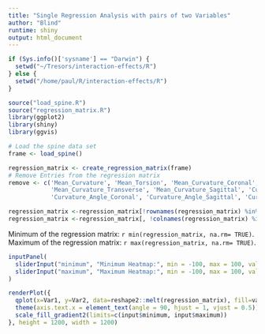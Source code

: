 ```yaml
---
title: "Single Regression Analysis with pairs of two Variables"
author: "Blind"
runtime: shiny
output: html_document
---
```

  
  <!-- Preparing Data -->
```r
if (Sys.info()['sysname'] == "Darwin") {
  setwd("~/Tresors/interaction-effects/R")
} else {
  setwd("/home/paul/R/interaction-effects/R")
}

source("load_spine.R")
source("regression_matrix.R")
library(ggplot2)
library(shiny)
library(ggvis)

# Load the spine data set
frame <- load_spine()

regression_matrix <- create_regression_matrix(frame)
# Remove Entries from the regression matrix
remove <- c('Mean_Curvature', 'Mean_Torsion', 'Mean_Curvature_Coronal', 
            'Mean_Curvature_Transverse', 'Mean_Curvature_Sagittal', 'Curvature_Angle', 
            'Curvature_Angle_Coronal', 'Curvature_Angle_Sagittal', 'Curvature_Angle_Transverse')

regression_matrix <-regression_matrix[!rownames(regression_matrix) %in% remove, ]
regression_matrix <-regression_matrix[, !colnames(regression_matrix) %in% remove]
```

Minimum of the regression matrix: `r min(regression_matrix, na.rm= TRUE)`.
Maximum of the regression matrix: `r max(regression_matrix, na.rm= TRUE)`.

```r

inputPanel(
  sliderInput("minimum", "Minimum Heatmap:", min = -100, max = 100, value = min(regression_matrix, na.rm= TRUE)),
  sliderInput("maximum", "Maximum Heatmap:", min = -100, max = 100, value = max(regression_matrix, na.rm= TRUE))
)

renderPlot({
  qplot(x=Var1, y=Var2, data=reshape2::melt(regression_matrix), fill=value, geom="tile", xlab="dependent", ylab="independent") +
  theme(axis.text.x = element_text(angle = 90, hjust = 1, vjust = 0.5)) +
  scale_fill_gradient2(limits=c(input$minimum, input$maximum))
}, height = 1200, width = 1200)

```
